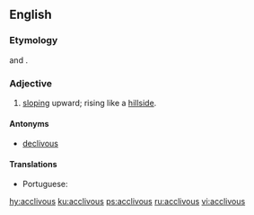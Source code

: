 ==English==

===Etymology===
{{etyl|la|en}} {{m|la|acclivis}} and {{m|la|acclivus}}.

===Adjective===
{{head|en|adjective}}

# [[slope|sloping]] upward; rising like a [[hillside]].

====Antonyms====
* [[declivous]]

====Translations====
{{trans-top|sloping upward}}
* Portuguese: {{t|pt|aclive}}
{{trans-mid}}
{{trans-bottom}}

[[hy:acclivous]]
[[ku:acclivous]]
[[ps:acclivous]]
[[ru:acclivous]]
[[vi:acclivous]]